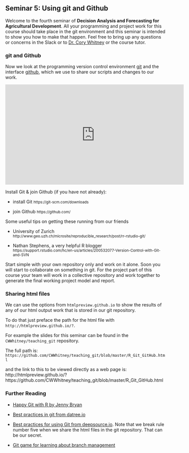 ## Seminar 5: Using git and Github {#github_git}
<!-- [Using git and Github](#github_git) -->

Welcome to the fourth seminar of **Decision Analysis and Forecasting for Agricultural Development**. All your programming and project work for this course should take place in the git environment and this seminar is intended to show you how to make that happen. Feel free to bring up any questions or concerns in the Slack or to [Dr. Cory Whitney](mailto:cory.whitney@uni-bonn.de?subject=[Seminar_4]%20Decision%20Analysis%20Lecture) or the course tutor.

### git and Github

Now we look at the programming version control environment [git](https://git-scm.com/) and the interface [github](https://github.com/), which we use to share our scripts and changes to our work.

<iframe width="560" height="315" src="https://www.youtube.com/embed/S98XJTyIVaY" frameborder="0" allowfullscreen></iframe>

Install Git & join Github (if you have not already):

- install Git
<small>https://git-scm.com/downloads</small>

- join Github
<small>https://github.com/</small>

Some useful tips on getting these running from our friends 

- University of Zurich
<small>http://www.geo.uzh.ch/microsite/reproducible_research/post/rr-rstudio-git/</small>

- Nathan Stephens, a very helpful R blogger  
<small>https://support.rstudio.com/hc/en-us/articles/200532077-Version-Control-with-Git-and-SVN</small>

Start simple with your own repository only and work on it alone. Soon you will start to collaborate on something in git. For the project part of this course your team will work in a collective repository and work together to generate the final working project model and report.

### Sharing html files

We can use the options from `htmlpreview.github.io` to show the results of any of our html output work that is stored in our git repository. 

To do that just preface the path for the html file with `http://htmlpreview.github.io/?`. 

For example the slides for this seminar can be found in the `CWWhitney/teaching_git` repository. 

The full path is: `https://github.com/CWWhitney/teaching_git/blob/master/R_Git_GitHub.html` 

and the link to this to be viewed directly as a web page is: http://htmlpreview.github.io/?https://github.com/CWWhitney/teaching_git/blob/master/R_Git_GitHub.html

### Further Reading 

-	[Happy Git with R by Jenny Bryan](https://happygitwithr.com/)

- [Best practices in git from datree.io](https://www.datree.io/resources/github-best-practices)

- [Best practices for using Git from deepsource.io](https://deepsource.io/blog/git-best-practices/). Note that we break rule number five when we share the html files in the git repository. That can be our secret. 

-	[Git game for learning about branch management](https://learngitbranching.js.org/)



